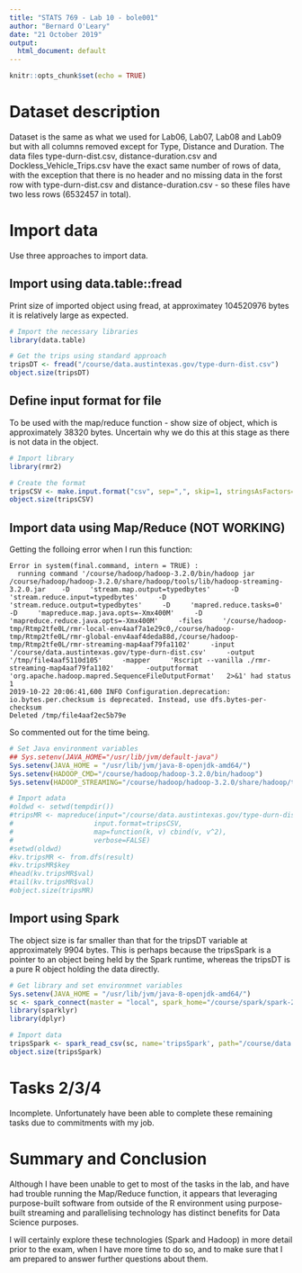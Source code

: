 ---
title: "STATS 769 - Lab 10 - bole001"
author: "Bernard O'Leary"
date: "21 October 2019"
output:
  html_document: default
---

```{r setup, include=FALSE}
knitr::opts_chunk$set(echo = TRUE)
```

# Dataset description

Dataset is the same as what we used for Lab06, Lab07, Lab08 and Lab09 but with all columns removed except for Type, Distance and Duration. The data files type-durn-dist.csv, distance-duration.csv and Dockless_Vehicle_Trips.csv have the exact same number of rows of data, with the exception that there is no header and no missing data in the forst row with type-durn-dist.csv and distance-duration.csv - so these files have two less rows (6532457 in total).

# Import data

Use three approaches to import data.

## Import using data.table::fread

Print size of imported object using fread, at approximatey 104520976 bytes it is relatively large as expected.

```{r}
# Import the necessary libraries
library(data.table)

# Get the trips using standard approach
tripsDT <- fread("/course/data.austintexas.gov/type-durn-dist.csv")
object.size(tripsDT)
```

## Define input format for file

To be used with the map/reduce function - show size of object, which is approximately 38320 bytes. Uncertain why we do this at this stage as there is not data in the object.

```{r}
# Import library
library(rmr2)

# Create the format
tripsCSV <- make.input.format("csv", sep=",", skip=1, stringsAsFactors=FALSE, col.names=c("Type","Duration","Distance"))
object.size(tripsCSV)
```

## Import data using Map/Reduce (NOT WORKING)

Getting the folloing error when I run this function:

```
Error in system(final.command, intern = TRUE) :
  running command '/course/hadoop/hadoop-3.2.0/bin/hadoop jar /course/hadoop/hadoop-3.2.0/share/hadoop/tools/lib/hadoop-streaming-3.2.0.jar    -D     'stream.map.output=typedbytes'     -D     'stream.reduce.input=typedbytes'     -D     'stream.reduce.output=typedbytes'     -D     'mapred.reduce.tasks=0'     -D     'mapreduce.map.java.opts=-Xmx400M'     -D     'mapreduce.reduce.java.opts=-Xmx400M'     -files     '/course/hadoop-tmp/Rtmp2tfe0L/rmr-local-env4aaf7a1e29c0,/course/hadoop-tmp/Rtmp2tfe0L/rmr-global-env4aaf4deda88d,/course/hadoop-tmp/Rtmp2tfe0L/rmr-streaming-map4aaf79fa1102'     -input     '/course/data.austintexas.gov/type-durn-dist.csv'     -output     '/tmp/file4aaf5110d105'     -mapper     'Rscript --vanilla ./rmr-streaming-map4aaf79fa1102'        -outputformat     'org.apache.hadoop.mapred.SequenceFileOutputFormat'   2>&1' had status 1
2019-10-22 20:06:41,600 INFO Configuration.deprecation: io.bytes.per.checksum is deprecated. Instead, use dfs.bytes-per-checksum
Deleted /tmp/file4aaf2ec5b79e
```

So commented out for the time being.

```{r}
# Set Java environment variables
## Sys.setenv(JAVA_HOME="/usr/lib/jvm/default-java")
Sys.setenv(JAVA_HOME = "/usr/lib/jvm/java-8-openjdk-amd64/")
Sys.setenv(HADOOP_CMD="/course/hadoop/hadoop-3.2.0/bin/hadoop")
Sys.setenv(HADOOP_STREAMING="/course/hadoop/hadoop-3.2.0/share/hadoop/tools/lib/hadoop-streaming-3.2.0.jar")

# Import adata
#oldwd <- setwd(tempdir())
#tripsMR <- mapreduce(input="/course/data.austintexas.gov/type-durn-dist.csv",
#                    input.format=tripsCSV,
#                    map=function(k, v) cbind(v, v^2),
#                    verbose=FALSE)
#setwd(oldwd)
#kv.tripsMR <- from.dfs(result)
#kv.tripsMR$key
#head(kv.tripsMR$val)
#tail(kv.tripsMR$val)
#object.size(tripsMR)
```

## Import using Spark

The object size is far smaller than that for the tripsDT variable at approximately 9904 bytes. This is perhaps because the tripsSpark is a pointer to an object being held by the Spark runtime, whereas the tripsDT is a pure R object holding the data directly.

```{r}
# Get library and set environmnet variables
Sys.setenv(JAVA_HOME = "/usr/lib/jvm/java-8-openjdk-amd64/")
sc <- spark_connect(master = "local", spark_home="/course/spark/spark-2.1.0-bin-hadoop2.7")
library(sparklyr)
library(dplyr)

# Import data
tripsSpark <- spark_read_csv(sc, name='tripsSpark', path="/course/data.austintexas.gov/type-durn-dist.csv", header=TRUE, delimiter=",")
object.size(tripsSpark)
```

# Tasks 2/3/4

Incomplete. Unfortunately have been able to complete these remaining tasks due to commitments with my job.

# Summary and Conclusion

Although I have been unable to get to most of the tasks in the lab, and have had trouble running the Map/Reduce function, it appears that leveraging purpose-built software from outside of the R environment using purpose-built streaming and parallelising technology has distinct benefits for Data Science purposes. 

I will certainly explore these technologies (Spark and Hadoop) in more detail prior to the exam, when I have more time to do so, and to make sure that I am prepared to answer further questions about them.

